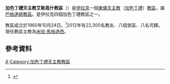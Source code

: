 {{Infobox Roman Catholic diocese
|jurisdiction     = 教區
|name             = 艾勒高什
|latin= Eparchia Alquoshensis Chaldaeorum
|image =
|caption =
|location = [[伊拉克|伊拉克]]
|territory = 
|population = 22,300
|rite = [[加色丁禮天主教會|加色丁禮]]
|patron =
|province = 巴格達
|established = 1960年
|cathedral = 
|co-cathedral =
|leadership = 主教 
|website =
|pope =  
|patriarch= 路易斯·拉菲爾一世·薩科
|metropolitan = 
|ordinary =米哈·馬格達西
|coadjutor archbishop = 
|coadjutor bishop = 
|auxiliary = 
|emeritus =}}

'''加色丁禮天主教艾勒高什教區'''（{{lang-la|Eparchia Alquoshensis Chaldaeorum}}）是[[伊拉克|伊拉克]]一個[[東儀天主教|東儀天主教]]（[[加色丁禮天主教會|加色丁禮]]）[[教區|教區]]，屬[[加色丁禮天主教烏爾米耶總教區|巴格達總教區]]。是伊拉克四個加色丁禮教區之一。

教區成立於1960年10月24日。<ref>{{cite journal
|journal=[[宗座公報|宗座公報]]
|publisher=梵蒂岡出版社
|date=1961年
|volume=53
|title=''Inde ab anno''
|page=142-143
|url=http://www.vatican.va/archive/aas/documents/AAS%2053%20%5B1961%5D%20-%20ocr.pdf
|access-date=2013-09-03
|archive-date=2013-10-07
|archive-url=https://web.archive.org/web/20131007213220/http://www.vatican.va/archive/aas/documents/AAS%2053%20%5B1961%5D%20-%20ocr.pdf
|dead-url=no
}}</ref>2012年有22,300名教友、八個堂區、八名司鐸。現任教區主教為[[米哈·馬格達西|米哈·馬格達西]]。

==參考資料==
{{reflist}}

{{加色丁禮天主教會教區}}
{{伊拉克天主教教區}}
[[Category:伊拉克天主教教區|A]]
[[Category:加色丁禮天主教教區|Category:加色丁禮天主教教區]]
